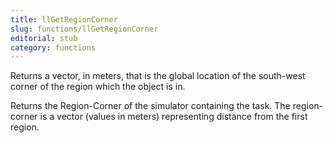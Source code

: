 ```yaml
---
title: llGetRegionCorner
slug: functions/llGetRegionCorner
editorial: stub
category: functions
---
```


<LSLFunction
	name="llGetRegionCorner"
	returnType="vector"
/>

Returns a vector, in meters, that is the global location of the south-west corner of the region which the object is in.

Returns the Region-Corner of the simulator containing the task. The region-corner is a vector (values in meters) representing distance from the first region.
